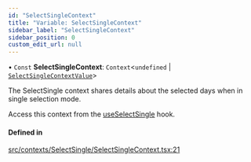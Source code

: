```yaml
---
id: "SelectSingleContext"
title: "Variable: SelectSingleContext"
sidebar_label: "SelectSingleContext"
sidebar_position: 0
custom_edit_url: null
---
```


• `Const` **SelectSingleContext**: `Context`<`undefined` \| [`SelectSingleContextValue`](/api/interfaces/SelectSingleContextValue.md)\>

The SelectSingle context shares details about the selected days when in
single selection mode.

Access this context from the [useSelectSingle](/api/functions/useSelectSingle.md) hook.

#### Defined in

[src/contexts/SelectSingle/SelectSingleContext.tsx:21](https://github.com/gpbl/react-day-picker/blob/433a4d1e8/src/contexts/SelectSingle/SelectSingleContext.tsx#L21)
